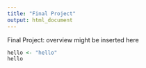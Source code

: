```yaml
---
title: "Final Project"
output: html_document
---
```


Final Project: overview might be inserted here

```r
hello <- "hello"
hello
```

